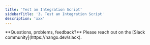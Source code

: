 ```yaml
---
title: 'Test an Integration Script'
sidebarTitle: '3. Test an Integration Script'
description: 'xxx'
---
```


<Info>
**Questions, problems, feedback?** Please reach out on the [Slack community](https://nango.dev/slack).
</Info>